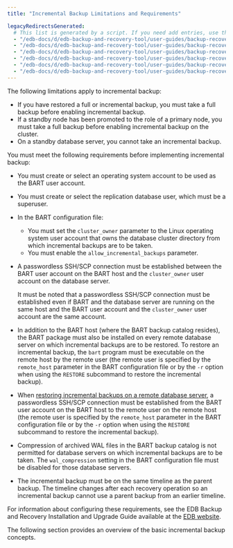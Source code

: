 ```yaml
---
title: "Incremental Backup Limitations and Requirements"

legacyRedirectsGenerated:
  # This list is generated by a script. If you need add entries, use the `legacyRedirects` key.
  - "/edb-docs/d/edb-backup-and-recovery-tool/user-guides/backup-recovery-guide/2.5.1/incremental_backup_limitations_and_requirements.html"
  - "/edb-docs/d/edb-backup-and-recovery-tool/user-guides/backup-recovery-guide/2.5.2/incremental_backup_limitations_and_requirements.html"
  - "/edb-docs/d/edb-backup-and-recovery-tool/user-guides/backup-recovery-guide/2.5.4/incremental_backup_limitations_and_requirements.html"
  - "/edb-docs/d/edb-backup-and-recovery-tool/user-guides/backup-recovery-guide/2.5.3/incremental_backup_limitations_and_requirements.html"
  - "/edb-docs/d/edb-backup-and-recovery-tool/user-guides/backup-recovery-guide/2.5.5/incremental_backup_limitations_and_requirements.html"
  - "/edb-docs/d/edb-backup-and-recovery-tool/user-guides/backup-recovery-guide/2.5.7/incremental_backup_limitations_and_requirements.html"
---
```


<div id="incremental_backup_limitations_and_requirements" class="registered_link"></div>

The following limitations apply to incremental backup:

-   If you have restored a full or incremental backup, you must take a full backup before enabling incremental backup.
-   If a standby node has been promoted to the role of a primary node, you must take a full backup before enabling incremental backup on the cluster.
-   On a standby database server, you cannot take an incremental backup.

You must meet the following requirements before implementing incremental backup:

-   You must create or select an operating system account to be used as the BART user account.

-   You must create or select the replication database user, which must be a superuser.

-   In the BART configuration file:

    -   You must set the `cluster_owner` parameter to the Linux operating system user account that owns the database cluster directory from which incremental backups are to be taken.
    -   You must enable the `allow_incremental_backups` parameter.

-   A passwordless SSH/SCP connection must be established between the BART user account on the BART host and the `cluster_owner` user account on the database server.

    It must be noted that a passwordless SSH/SCP connection must be established even if BART and the database server are running on the same host and the BART user account and the `cluster_owner` user account are the same account.

-   In addition to the BART host (where the BART backup catalog resides), the BART package must also be installed on every remote database server on which incremental backups are to be restored. To restore an incremental backup, the `bart` program must be executable on the remote host by the remote user (the remote user is specified by the `remote_host` parameter in the BART configuration file or by the `-r` option when using the `RESTORE` subcommand to restore the incremental backup).

-   When [restoring incremental backups on a remote database server](05_restoring_an_incremental_backup/#restoring-an-incremental-backup-on-a-remote-host), a passwordless SSH/SCP connection must be established from the BART user account on the BART host to the remote user on the remote host (the remote user is specified by the `remote_host` parameter in the BART configuration file or by the `-r` option when using the `RESTORE` subcommand to restore the incremental backup).

-   Compression of archived WAL files in the BART backup catalog is not permitted for database servers on which incremental backups are to be taken. The `wal_compression` setting in the BART configuration file must be disabled for those database servers.

-   The incremental backup must be on the same timeline as the parent backup. The timeline changes after each recovery operation so an incremental backup cannot use a parent backup from an earlier timeline.

For information about configuring these requirements, see the EDB Backup and Recovery Installation and Upgrade Guide available at the [EDB website](/bart/latest/bart_inst/).

The following section provides an overview of the basic incremental backup concepts.
